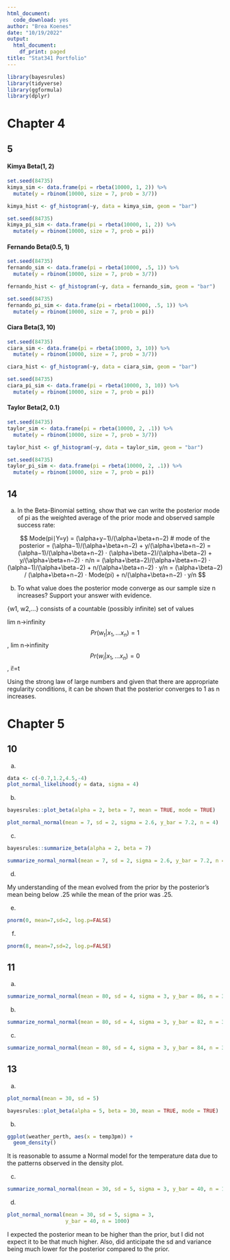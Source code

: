 ```yaml
---
html_document:
  code_download: yes
author: "Brea Koenes"
date: "10/19/2022"
output:
  html_document:
    df_print: paged
title: "Stat341 Portfolio"
---
```


```r
library(bayesrules)
library(tidyverse)
library(ggformula)
library(dplyr)
```

# Chapter 4

## 5

#### Kimya	Beta(1, 2)

```r
set.seed(84735)
kimya_sim <- data.frame(pi = rbeta(10000, 1, 2)) %>% 
  mutate(y = rbinom(10000, size = 7, prob = 3/7))
```

```r
kimya_hist <- gf_histogram(~y, data = kimya_sim, geom = "bar")
```

```r
set.seed(84735)
kimya_pi_sim <- data.frame(pi = rbeta(10000, 1, 2)) %>% 
  mutate(y = rbinom(10000, size = 7, prob = pi))
```

#### Fernando	Beta(0.5, 1)

```r
set.seed(84735)
fernando_sim <- data.frame(pi = rbeta(10000, .5, 1)) %>% 
  mutate(y = rbinom(10000, size = 7, prob = 3/7))
```

```r
fernando_hist <- gf_histogram(~y, data = fernando_sim, geom = "bar")
```

```r
set.seed(84735)
fernando_pi_sim <- data.frame(pi = rbeta(10000, .5, 1)) %>% 
  mutate(y = rbinom(10000, size = 7, prob = pi))
```

#### Ciara	Beta(3, 10)

```r
set.seed(84735)
ciara_sim <- data.frame(pi = rbeta(10000, 3, 10)) %>% 
  mutate(y = rbinom(10000, size = 7, prob = 3/7))
```

```r
ciara_hist <- gf_histogram(~y, data = ciara_sim, geom = "bar")
```

```r
set.seed(84735)
ciara_pi_sim <- data.frame(pi = rbeta(10000, 3, 10)) %>% 
  mutate(y = rbinom(10000, size = 7, prob = pi))
```

#### Taylor	Beta(2, 0.1)

```r
set.seed(84735)
taylor_sim <- data.frame(pi = rbeta(10000, 2, .1)) %>% 
  mutate(y = rbinom(10000, size = 7, prob = 3/7))
```

```r
taylor_hist <- gf_histogram(~y, data = taylor_sim, geom = "bar")
```

```r
set.seed(84735)
taylor_pi_sim <- data.frame(pi = rbeta(10000, 2, .1)) %>% 
  mutate(y = rbinom(10000, size = 7, prob = pi))
```

## 14

a. In the Beta-Binomial setting, show that we can write the posterior mode of pi as the weighted average of the prior mode and observed sample success rate:

$$
Mode(pi∣Y=y) = (\alpha+y−1)/(\alpha+\beta+n−2)   # mode of the posterior
= (\alpha−1)/(\alpha+\beta+n−2) + y/(\alpha+\beta+n−2)
= (\alpha−1)/(\alpha+\beta+n−2) ⋅ (\alpha+\beta−2)/(\alpha+\beta−2) + y/(\alpha+\beta+n−2) ⋅ n/n
= (\alpha+\beta−2)/(\alpha+\beta+n−2) ⋅ (\alpha−1)/(\alpha+\beta−2) + n/(\alpha+\beta+n−2) ⋅ y/n
= (\alpha+\beta−2) / (\alpha+\beta+n−2) ⋅ Mode(pi) + n/(\alpha+\beta+n−2) ⋅ y/n
$$

b. To what value does the posterior mode converge as our sample size n increases? Support your answer with evidence. 

{w1, w2,…} consists of a countable (possibly infinite) set of values

lim n->infinity $$Pr(w_t|x_1,...x_n)=1$$, lim n->infinity $$Pr(w_i|x_1,...x_n)=0$$, i!=t

Using the strong law of large numbers and given that there are appropriate regularity conditions, it can be shown that the posterior converges to 1 as n increases.

# Chapter 5

## 10

a. 

```r
data <- c(-0.7,1.2,4.5,-4)
plot_normal_likelihood(y = data, sigma = 4)
```

b.

```r
bayesrules::plot_beta(alpha = 2, beta = 7, mean = TRUE, mode = TRUE)
```

```r
plot_normal_normal(mean = 7, sd = 2, sigma = 2.6, y_bar = 7.2, n = 4)
```

c. 

```r
bayesrules::summarize_beta(alpha = 2, beta = 7)
```

```r
summarize_normal_normal(mean = 7, sd = 2, sigma = 2.6, y_bar = 7.2, n = 4)
```

d.

My understanding of the mean evolved from the prior by the posterior's mean being below .25 while the mean of the prior was .25. 

e. 

```r
pnorm(0, mean=7,sd=2, log.p=FALSE)
```

f.

```r
pnorm(8, mean=7,sd=2, log.p=FALSE)
```

## 11 

a.

```r
summarize_normal_normal(mean = 80, sd = 4, sigma = 3, y_bar = 86, n = 32)
```

b.

```r
summarize_normal_normal(mean = 80, sd = 4, sigma = 3, y_bar = 82, n = 32)
```

c. 

```r
summarize_normal_normal(mean = 80, sd = 4, sigma = 3, y_bar = 84, n = 32)
```

## 13

a. 

```r
plot_normal(mean = 30, sd = 5)
```

```r
bayesrules::plot_beta(alpha = 5, beta = 30, mean = TRUE, mode = TRUE)
```

b.

```r
ggplot(weather_perth, aes(x = temp3pm)) + 
  geom_density()
```

It is reasonable to assume a Normal model for the temperature data due to the patterns observed in the density plot.

c.

```r
summarize_normal_normal(mean = 30, sd = 5, sigma = 3, y_bar = 40, n = 1000)
```

d. 

```r
plot_normal_normal(mean = 30, sd = 5, sigma = 3,
                   y_bar = 40, n = 1000)
```

I expected the posterior mean to be higher than the prior, but I did not expect it to be that much higher. Also, did anticipate the sd and variance being much lower for the posterior compared to the prior.
